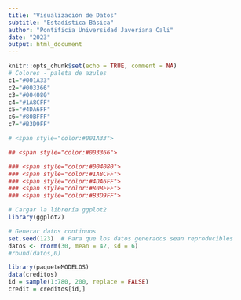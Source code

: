 ```yaml
---
title: "Visualización de Datos"
subtitle: "Estadística Básica"
author: "Pontificia Universidad Javeriana Cali"
date: "2023"
output: html_document
---
```



```r
knitr::opts_chunk$set(echo = TRUE, comment = NA)
# Colores - paleta de azules
c1="#001A33"
c2="#003366"
c3="#004080"
c4="#1A8CFF"
c5="#4DA6FF"
c6="#80BFFF"
c7="#B3D9FF"

# <span style="color:#001A33"> 

## <span style="color:#003366">  

### <span style="color:#004080">
### <span style="color:#1A8CFF">
### <span style="color:#4DA6FF">
### <span style="color:#80BFFF">
### <span style="color:#B3D9FF">

# Cargar la librería ggplot2
library(ggplot2)

# Generar datos continuos
set.seed(123)  # Para que los datos generados sean reproducibles
datos <- rnorm(30, mean = 42, sd = 6)
#round(datos,0)

library(paqueteMODELOS)
data(creditos)
id = sample(1:780, 200, replace = FALSE)
credit = creditos[id,]


```